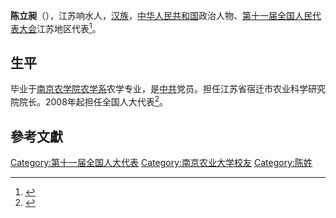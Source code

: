 '''陈立昶'''（{{bd|1956年||}}），江苏响水人，[[汉族|汉族]]，[[中华人民共和国|中华人民共和国]]政治人物、[[第十一届全国人民代表大会|第十一届全国人民代表大会]]江苏地区代表<ref>{{cite web|author=新华网|title=第十一届全国人大代表|url=http://news.xinhuanet.com/ziliao/2008-03/03/content_7708230.htm?node=36628|publisher=新华网|accessdate=2014-01-07|archive-date=2014-01-10|archive-url=https://web.archive.org/web/20140110211415/http://news.xinhuanet.com/ziliao/2008-03/03/content_7708230.htm?node=36628|dead-url=no}}</ref>。

==生平==
毕业于[[南京农学院农学系|南京农学院农学系]]农学专业，是[[中共|中共]]党员。担任江苏省宿迁市农业科学研究院院长。2008年起担任全国人大代表<ref>{{cite news|title=全国人大代表信息-陈立昶|url= http://210.82.31.1:8084/delegate/viewDelegate.action?dbid=110770|accessdate=2013-04-05|newspaper=全国人大网|archive-url=https://web.archive.org/web/20140321070829/http://www.npc.gov.cn/delegate/viewDelegate.action?dbid=110770|archive-date=2014-03-21|dead-url=yes}}</ref>。

==參考文獻==
{{reflist}}

{{Authority control}}
{{DEFAULTSORT:C}}
[[Category:第十一届全国人大代表|Category:第十一届全国人大代表]]
[[Category:南京农业大学校友|Category:南京农业大学校友]]
[[Category:陈姓|Category:陈姓]]